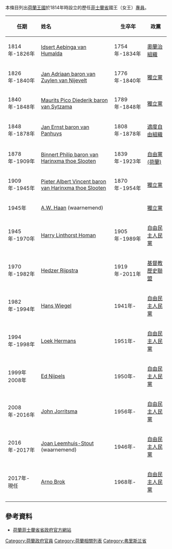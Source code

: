 本條目列出[[荷蘭王國|荷蘭王國]]於1814年時設立的歷任[[菲士蘭省|菲士蘭省]]國王（女王）[[專員|專員]]。

{| class="wikitable"
!任期||align="left"|姓名||生卒年||政黨
|-
|1814年-1826年||[[Idsert_Aebinga_van_Humalda|Idsert Aebinga van Humalda]]||1754年-1834年||[[奧蘭治組織|奧蘭治組織]]
|-
|1826年-1840年||[[Jan_Adriaan_van_Zuylen_van_Nijevelt|Jan Adriaan baron van Zuylen van Nijevelt]]||1776年-1840年||[[獨立黨|獨立黨]]
|-
|1840年-1848年||[[Maurits_Pico_Diederik_van_Sytzama_(1789-1848)|Maurits Pico Diederik baron van Sytzama]]||1789年-1848年||[[獨立黨|獨立黨]]
|-
|1848年-1878年||[[Jan_Ernst_van_Panhuys|Jan Ernst baron van Panhuys]]||1808年-1878年||[[適度自由組織|適度自由組織]]
|-
|1878年-1909年||[[Binnert_Philip_van_Harinxma_thoe_Slooten|Binnert Philip baron van Harinxma thoe Slooten]]||1839年-1923年||[[自由黨_(荷蘭)|自由黨 (荷蘭)]]
|-
|1909年-1945年||[[Pieter_Albert_Vincent_van_Harinxma_thoe_Slooten|Pieter Albert Vincent baron van Harinxma thoe Slooten]]||1870年-1954年||[[獨立黨|獨立黨]]
|-
|1945年||[[A.W._Haan|A.W. Haan]] (waarnemend)|| ||[[獨立黨|獨立黨]]
|-
|1945年-1970年||[[Harry_Linthorst_Homan|Harry Linthorst Homan]]||1905年-1989年||[[自由民主人民黨|自由民主人民黨]]
|-
|1970年-1982年||[[Hedzer_Rijpstra|Hedzer Rijpstra]]||1919年-2011年||[[基督教歷史聯盟|基督教歷史聯盟]]
|-
|1982年-1994年||[[Hans_Wiegel|Hans Wiegel]]||1941年-||[[自由民主人民黨|自由民主人民黨]]
|-
|1994年-1998年||[[Loek_Hermans|Loek Hermans]]||1951年-||[[自由民主人民黨|自由民主人民黨]]
|-
|1999年 2008年||[[Ed_Nijpels|Ed Nijpels]]||1950年-||[[自由民主人民黨|自由民主人民黨]]
|-
|2008年-2016年 || [[John_Jorritsma|John Jorritsma]] || 1956年- || [[自由民主人民黨|自由民主人民黨]]
|-
|2016年-2017年 || [[Joan_Leemhuis-Stout|Joan Leemhuis-Stout]] (waarnemend) || 1946年- || [[自由民主人民黨|自由民主人民黨]]
|-
|2017年- 現任 || [[Arno_Brok|Arno Brok]] || 1968年- || [[自由民主人民黨|自由民主人民黨]]
|-
|}

== 參考資料 ==
*[http://www.fryslan.nl 荷蘭菲士蘭省省政府官方網站]

[[Category:荷蘭政府官員|Category:荷蘭政府官員]]
[[Category:荷蘭相關列表|Category:荷蘭相關列表]]
[[Category:弗里斯兰省|Category:弗里斯兰省]]